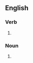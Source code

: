 {{also|winter-feed}}
==English==

===Verb===
{{en-verb|winterfeeds|winterfeeding|winterfed}}

# {{alternative spelling of|en|winter-feed}}

===Noun===
{{en-noun|-}}

# {{alternative spelling of|en|winter-feed}}
